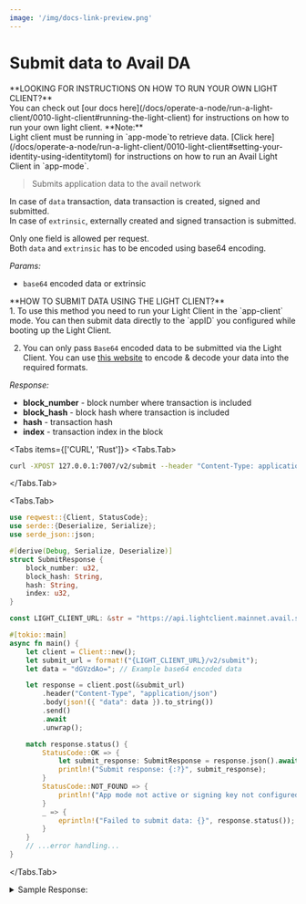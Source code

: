 ```yaml
---
image: '/img/docs-link-preview.png'
---
```



# Submit data to Avail DA
<Callout type="info">
**LOOKING FOR INSTRUCTIONS ON HOW TO RUN YOUR OWN LIGHT CLIENT?**<br/>
You can check out [our docs here](/docs/operate-a-node/run-a-light-client/0010-light-client#running-the-light-client) for instructions on how to run your own light client.
</Callout>

<Callout type="warning">
**Note:**<br/> 
Light client must be running in `app-mode`to retrieve data. [Click here](/docs/operate-a-node/run-a-light-client/0010-light-client#setting-your-identity-using-identitytoml) for instructions on how to run an Avail Light Client in `app-mode`. 
</Callout>

> Submits application data to the avail network

In case of `data` transaction, data transaction is created, signed and submitted.\
In case of `extrinsic`, externally created and signed transaction is submitted. 

Only one field is allowed per request.\
Both `data` and `extrinsic` has to be encoded using base64 encoding.

*Params:*
- `base64` encoded data or extrinsic

<Callout type="info">
**HOW TO SUBMIT DATA USING THE LIGHT CLIENT?**<br/>
1. To use this method you need to run your Light Client in the `app-client` mode.
You can then submit data directly to the `appID` you configured while booting up the Light Client.

2. You can only pass `Base64` encoded data to be submitted via the Light Client.
You can use [this website](https://www.base64encode.org/) to encode & decode your data into the required formats.
</Callout>

*Response:*
- **block_number** - block number where transaction is included
- **block_hash** - block hash where transaction is included
- **hash** - transaction hash
- **index** - transaction index in the block

<Tabs items={['CURL', 'Rust']}>
<Tabs.Tab>
```bash filename="CURL"
curl -XPOST 127.0.0.1:7007/v2/submit --header "Content-Type: application/json" --data '{"data":"dGVzdAo="}'
```
</Tabs.Tab>

<Tabs.Tab>
```rust
use reqwest::{Client, StatusCode};
use serde::{Deserialize, Serialize};
use serde_json::json;

#[derive(Debug, Serialize, Deserialize)]
struct SubmitResponse {
    block_number: u32,
    block_hash: String,
    hash: String,
    index: u32,
}

const LIGHT_CLIENT_URL: &str = "https://api.lightclient.mainnet.avail.so";

#[tokio::main]
async fn main() {
    let client = Client::new();
    let submit_url = format!("{LIGHT_CLIENT_URL}/v2/submit");
    let data = "dGVzdAo="; // Example base64 encoded data

    let response = client.post(&submit_url)
        .header("Content-Type", "application/json")
        .body(json!({ "data": data }).to_string())
        .send()
        .await
        .unwrap();

    match response.status() {
        StatusCode::OK => {
            let submit_response: SubmitResponse = response.json().await.unwrap();
            println!("Submit response: {:?}", submit_response);
        }
        StatusCode::NOT_FOUND => {
            println!("App mode not active or signing key not configured.");
        }
        _ => {
            eprintln!("Failed to submit data: {}", response.status());
        }
    }
    // ...error handling...
}
```
</Tabs.Tab>
</Tabs>

<details className="border p-3 rounded-md bg-[#EFF6FF]">
<summary> Sample Response:</summary>

```yaml
{
  "block_number": {block-number},
  "block_hash": "{block-hash}",
  "hash": "{transaction-hash}",
  "index": {transaction-index}
}
```
If app mode is not active (or signing key is not configured and `data` is submitted) response is:

```yaml
Not found
```
</details>
